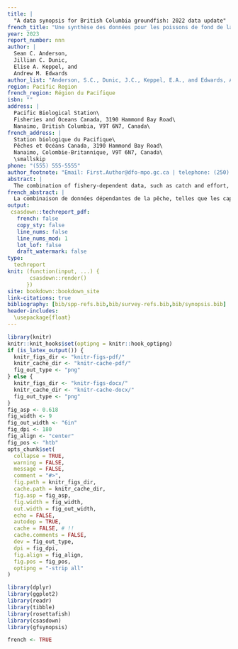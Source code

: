 ```yaml
---
title: |
  "A data synopsis for British Columbia groundfish: 2022 data update"
french_title: "Une synthèse des données pour les poissons de fond de la Colombie-Britannique : mise à jour des données de 2022"
year: 2023
report_number: nnn
author: |
  Sean C. Anderson,
  Jillian C. Dunic,
  Elise A. Keppel, and
  Andrew M. Edwards
author_list: "Anderson, S.C., Dunic, J.C., Keppel, E.A., and Edwards, A.M."
region: Pacific Region
french_region: Région du Pacifique
isbn: ""
address: |
  Pacific Biological Station\
  Fisheries and Oceans Canada, 3190 Hammond Bay Road\
  Nanaimo, British Columbia, V9T 6N7, Canada\
french_address: |
  Station biologique du Pacifique\
  Pêches et Océans Canada, 3190 Hammond Bay Road\
  Nanaimo, Colombie-Britannique, V9T 6N7, Canada\
  \smallskip
phone: "(555) 555-5555"
author_footnote: "Email: First.Author@dfo-mpo.gc.ca | telephone: (250) 756-5555"
abstract: |
  The combination of fishery-dependent data, such as catch and effort, and fishery-independent survey data, such as biomass indices and age compositions, forms the backbone of most fisheries stock assessments. For British Columbia groundfish, vast quantities of such data are collected. However, the Fisheries and Oceans Canada Pacific groundfish section lacks the capacity to conduct formal stock assessments for most stocks annually, and therefore, much of these data are not summarized to represent the nature of the data holdings. Here, we update a reproducible report that gives a snapshot of population and fishing trends, growth and maturity patterns, as well as data availability, for 116 groundfish species in British Columbia. This update includes data up to 2022. Furthermore, this update adds three species (Eulachon [*Thaleichthys pacificus*], Popeye [*Coryphaenoides cinereus*], and Shortbelly Rockfish [*Sebastes jordani*]), adds several indices of abundance that combine related surveys (a coastwide synoptic trawl survey index, a coastwide longline survey, and an inside Vancouver Island longline survey) using spatiotemporal models, adds length and age composition data for two additional surveys, and adds an index of biomass from the multispecies small mesh survey. We intend to continue updating this report on an annual basis.
french_abstract: |
  La combinaison de données dépendantes de la pêche, telles que les captures et l'effort de pêche, et de données d'enquête indépendantes de la pêche, telles que les indices de biomasse et la composition par âge, constitue l'épine dorsale de la plupart des évaluations des stocks halieutiques. Pour les poissons de fond de la Colombie-Britannique, de grandes quantités de données de ce type sont collectées. Cependant, la section des poissons de fond du Pacifique de Pêches et Océans Canada n'a pas la capacité d'effectuer des évaluations formelles de la plupart des stocks chaque année, et par conséquent, la plupart de ces données ne sont pas résumées pour représenter la nature des fonds de données. Ici, nous mettons à jour un rapport reproductible qui donne un aperçu des tendances de la population et de la pêche, des modèles de croissance et de maturité, ainsi que de la disponibilité des données, pour 116 espèces de poissons de fond en Colombie-Britannique. Cette mise à jour inclut les données jusqu'en 2022. En outre, cette mise à jour ajoute trois espèces (Eulachon [*Thaleichthys pacificus*], Popeye [*Coryphaenoides cinereus*], et Sébaste à ventre court [*Sebastes jordani*]), ajoute plusieurs indices d'abondance qui combinent des enquêtes connexes (un indice d'enquête synoptique au chalut sur l'ensemble de la côte, un indice d'enquête à la palangre sur l'ensemble de la côte, et un indice d'abondance pour les poissons de fond), une enquête à la palangre sur l'ensemble de la côte et une enquête à la palangre à l'intérieur de l'île de Vancouver) en utilisant des modèles spatiotemporels, ajoute des données sur la longueur et la composition par âge pour deux enquêtes supplémentaires, et ajoute un indice de biomasse provenant de l'enquête multispécifique à petites mailles. Nous avons l'intention de continuer à mettre à jour ce rapport sur une base annuelle.
output:
 csasdown::techreport_pdf:
   french: false
   copy_sty: false
   line_nums: false
   line_nums_mod: 1
   lot_lof: false
   draft_watermark: false
type:
  techreport
knit: (function(input, ...) {
       csasdown::render()
      })
site: bookdown::bookdown_site
link-citations: true
bibliography: [bib/spp-refs.bib,bib/survey-refs.bib,bib/synopsis.bib]
header-includes:
  \usepackage{float}
---
```


```r
library(knitr)
knitr::knit_hooks$set(optipng = knitr::hook_optipng)
if (is_latex_output()) {
  knitr_figs_dir <- "knitr-figs-pdf/"
  knitr_cache_dir <- "knitr-cache-pdf/"
  fig_out_type <- "png"
} else {
  knitr_figs_dir <- "knitr-figs-docx/"
  knitr_cache_dir <- "knitr-cache-docx/"
  fig_out_type <- "png"
}
fig_asp <- 0.618
fig_width <- 9
fig_out_width <- "6in"
fig_dpi <- 180
fig_align <- "center"
fig_pos <- "htb"
opts_chunk$set(
  collapse = TRUE,
  warning = FALSE,
  message = FALSE,
  comment = "#>",
  fig.path = knitr_figs_dir,
  cache.path = knitr_cache_dir,
  fig.asp = fig_asp,
  fig.width = fig_width,
  out.width = fig_out_width,
  echo = FALSE,
  autodep = TRUE,
  cache = FALSE, # !!
  cache.comments = FALSE,
  dev = fig_out_type,
  dpi = fig_dpi,
  fig.align = fig_align,
  fig.pos = fig_pos,
  optipng = "-strip all"
)
```

```r
library(dplyr)
library(ggplot2)
library(readr)
library(tibble)
library(rosettafish)
library(csasdown)
library(gfsynopsis)
```

```r
french <- TRUE
```

